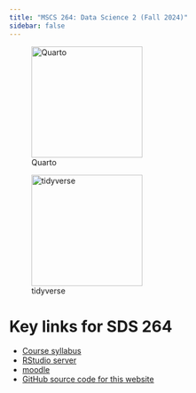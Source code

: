 ```yaml
---
title: "MSCS 264: Data Science 2 (Fall 2024)"
sidebar: false
---
```


::: {layout-ncol=2}
![Quarto](images/quarto.png){width=200}

![tidyverse](images/tidyverse.png){width=200}
:::


# Key links for SDS 264

- [Course syllabus](https://drive.google.com/file/d/1xHpi_pmQL0bAkfE0cVgtM2vWd8AxeFPR/view?usp=sharing)
- [RStudio server](https://r.stolaf.edu)
- [moodle](https://mdl.stolaf.edu/login/index.php)
- [GitHub source code for this website](https://github.com/proback/264_fall_2024)

